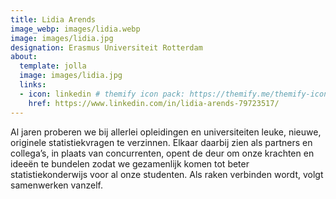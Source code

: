 ```yaml
---
title: Lidia Arends
image_webp: images/lidia.webp
image: images/lidia.jpg
designation: Erasmus Universiteit Rotterdam
about:
  template: jolla
  image: images/lidia.jpg
  links:
  - icon: linkedin # themify icon pack: https://themify.me/themify-icons
    href: https://www.linkedin.com/in/lidia-arends-79723517/
---
```


Al jaren proberen we bij allerlei opleidingen en universiteiten leuke, nieuwe, originele statistiekvragen te verzinnen. Elkaar daarbij zien als partners en collega’s, in plaats van concurrenten, opent de deur om onze krachten en ideeën te bundelen zodat we gezamenlijk komen tot beter statistiekonderwijs voor al onze studenten. Als raken verbinden wordt, volgt samenwerken vanzelf.